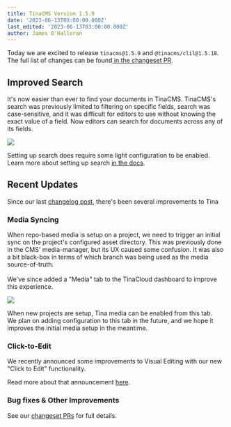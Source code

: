 ```yaml
---
title: TinaCMS Version 1.5.9
date: '2023-06-13T03:00:00.000Z'
last_edited: '2023-06-13T03:00:00.000Z'
author: James O'Halloran
---
```


Today we are excited to release `tinacms@1.5.9` and `@tinacms/clil@1.5.18`. The full list of changes can be found[ in the changeset PR](https://github.com/tinacms/tinacms/pull/3995 'In the changeset PR').

## Improved Search

It's now easier than ever to find your documents in TinaCMS. TinaCMS's search was previously limited to filtering on specific fields, search was case-sensitive, and it was difficult for editors to use without knowing the exact value of a field. Now editors can search for documents across any of its fields.

![](/img/blog/TinaCMS-Version-1-5-9/search_uxd1di.png)

Setting up search does require some light configuration to be enabled. Learn more about setting up search [in the docs](/docs/reference/search/overview/ 'in the docs').

## Recent Updates

Since our last [changelog post](/blog/TinaCMS-Version-1-5/ 'Changelog post'), there's been several improvements to Tina

### Media Syncing

When repo-based media is setup on a project, we need to trigger an initial sync on the project's configured asset directory. This was previously done in the CMS' media-manager, but its UX caused some confusion. It was also a bit black-box in terms of which branch was being used as the media source-of-truth.\
\
We've since added a "Media" tab to the TinaCloud dashboard to improve this experience.

![](/img/blog/TinaCMS-Version-1-5-9/media-dashboard_qjwkr2.png)

When new projects are setup, Tina media can be enabled from this tab.\
We plan on adding configuration to this tab in the future, and we hope it improves the initial media setup in the meantime.

### Click-to-Edit

We recently announced some improvements to Visual Editing with our new "Click to Edit" functionality.

<WebmEmbed embedSrc="/video/click-to-edit.mp4"/>

Read more about that announcement [here](/blog/Click-to-Edit-Comes-to-Visual-Editing/ 'here').

### Bug fixes & Other Improvements

See our [changeset PRs](https://github.com/tinacms/tinacms/issues?q=created%3A%222023-04-28+..+2023-06-13%22+author%3Aapp%2Fgithub-actions 'changeset PRs') for full details.
